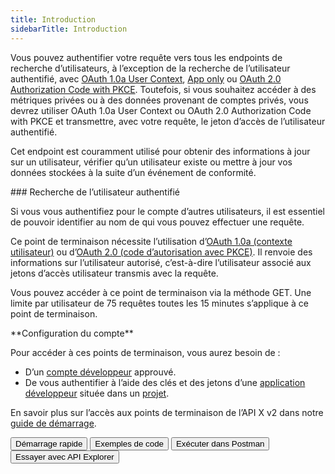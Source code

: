 ```yaml
---
title: Introduction
sidebarTitle: Introduction
---
```



Vous pouvez authentifier votre requête vers tous les endpoints de recherche d’utilisateurs, à l’exception de la recherche de l’utilisateur authentifié, avec [OAuth 1.0a User Context](/fr/resources/fundamentals/authentication), [App only](/fr/resources/fundamentals/authentication#app-only-authentication-and-oauth-2-0-bearer-token) ou [OAuth 2.0 Authorization Code with PKCE](fr/resources/fundamentals/authentication#oauth-2-0-authorization-code-flow-with-pkce-2). Toutefois, si vous souhaitez accéder à des métriques privées ou à des données provenant de comptes privés, vous devrez utiliser OAuth 1.0a User Context ou OAuth 2.0 Authorization Code with PKCE et transmettre, avec votre requête, le jeton d’accès de l’utilisateur authentifié.

Cet endpoint est couramment utilisé pour obtenir des informations à jour sur un utilisateur, vérifier qu’un utilisateur existe ou mettre à jour vos données stockées à la suite d’un événement de conformité.

<div id="authenticated-user-lookup">
  ### Recherche de l’utilisateur authentifié
</div>

Si vous vous authentifiez pour le compte d’autres utilisateurs, il est essentiel de pouvoir identifier au nom de qui vous pouvez effectuer une requête.

Ce point de terminaison nécessite l’utilisation d’[OAuth 1.0a (contexte utilisateur)](/fr/resources/fundamentals/authentication) ou d’[OAuth 2.0 (code d’autorisation avec PKCE)](fr/resources/fundamentals/authentication#oauth-2-0-authorization-code-flow-with-pkce-2). Il renvoie des informations sur l’utilisateur autorisé, c’est-à-dire l’utilisateur associé aux jetons d’accès utilisateur transmis avec la requête.

Vous pouvez accéder à ce point de terminaison via la méthode GET. Une limite par utilisateur de 75 requêtes toutes les 15 minutes s’applique à ce point de terminaison.

<Note>
  **Configuration du compte**

  Pour accéder à ces points de terminaison, vous aurez besoin de :

  * D’un [compte développeur](https://developer.x.com/en/portal/petition/essential/basic-info) approuvé.
  * De vous authentifier à l’aide des clés et des jetons d’une [application développeur](/fr/resources/fundamentals/developer-apps) située dans un [projet](/fr/resources/fundamentals/projects). 

  En savoir plus sur l’accès aux points de terminaison de l’API X v2 dans notre [guide de démarrage](/fr/x-api/getting-started/getting-access).
</Note>

<div className="flex space-x-2">
  <Button href="/fr/x-api/posts/hide-replies/quickstart">
    Démarrage rapide
  </Button>

  <Button href="https://github.com/xdevplatform/Twitter-API-v2-sample-code">
    Exemples de code
  </Button>

  <Button href="https://app.getpostman.com/run-collection/9956214-784efcda-ed4c-4491-a4c0-a26470a67400">
    Exécuter dans Postman
  </Button>

  <Button href="https://developer.x.com/apitools/api?endpoint=/2/users&method=get">
    Essayer avec API Explorer
  </Button>
</div>